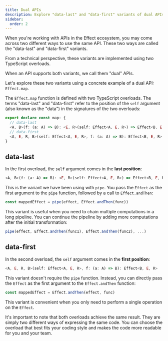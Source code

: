 ```yaml
---
title: Dual APIs
description: Explore "data-last" and "data-first" variants of dual APIs in the Effect ecosystem, illustrated with the example of `Effect.map`. Learn how to choose between them based on your coding style and readability preferences.
sidebar:
  order: 2
---
```



When you're working with APIs in the Effect ecosystem, you may come across two different ways to use the same API. These two ways are called the "data-last" and "data-first" variants.

<Aside type="note">
  From a technical perspective, these variants are implemented using two
  TypeScript overloads.
</Aside>

When an API supports both variants, we call them "dual" APIs.

Let's explore these two variants using a concrete example of a dual API: `Effect.map`.

The `Effect.map` function is defined with two TypeScript overloads. The terms "data-last" and "data-first" refer to the position of the `self` argument (also known as the "data") in the signatures of the two overloads:

```ts
export declare const map: {
  // data-last
  <A, B>(f: (a: A) => B): <E, R>(self: Effect<A, E, R>) => Effect<B, E, R>
  // data-first
  <A, E, R, B>(self: Effect<A, E, R>, f: (a: A) => B): Effect<B, E, R>
}
```

## data-last

In the first overload, the `self` argument comes in the **last position**:

```ts
<A, B>(f: (a: A) => B): <E, R>(self: Effect<A, E, R>) => Effect<B, E, R>
```

This is the variant we have been using with `pipe`. You pass the `Effect` as the first argument to the `pipe` function, followed by a call to `Effect.andThen`:

```ts
const mappedEffect = pipe(effect, Effect.andThen(func))
```

This variant is useful when you need to chain multiple computations in a long pipeline. You can continue the pipeline by adding more computations after the initial transformation:

```ts
pipe(effect, Effect.andThen(func1), Effect.andThen(func2), ...)
```

## data-first

In the second overload, the `self` argument comes in the **first position**:

```ts
<A, E, R, B>(self: Effect<A, E, R>, f: (a: A) => B): Effect<B, E, R>
```

This variant doesn't require the `pipe` function. Instead, you can directly pass the `Effect` as the first argument to the `Effect.andThen` function:

```ts
const mappedEffect = Effect.andThen(effect, func)
```

This variant is convenient when you only need to perform a single operation on the `Effect`.

<Aside type="tip" title="Choosing Between Styles">
  It's important to note that both overloads achieve the same result. They are
  simply two different ways of expressing the same code. You can choose the
  overload that best fits your coding style and makes the code more readable
  for you and your team.
</Aside>
